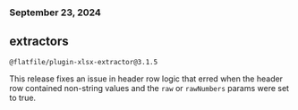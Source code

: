 ### September 23, 2024
## extractors

`@flatfile/plugin-xlsx-extractor@3.1.5`

This release fixes an issue in header row logic that erred when the header row contained non-string values and the `raw` or `rawNumbers` params were set to true.
